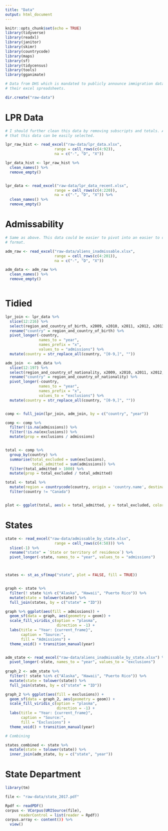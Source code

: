 ```yaml
---
title: "Data"
output: html_document
---
```


```r
knitr::opts_chunk$set(echo = TRUE)
library(tidyverse)
library(readxl)
library(janitor)
library(skimr)
library(countrycode)
library(maps)
library(sf)
library(tidycensus)
library(tools)
library(gganimate)

```

```r
# Data from DHS which is mandated to publicly announce immigration data. Taken from
# their excel spreadsheets. 

dir.create("raw-data")
```

# LPR Data

```r
# I should further clean this data by removing subscripts and totals. Also remember
# that this data can be easily selected.

lpr_raw_hist <- read_excel("raw-data/lpr_data.xlsx",
                      range = cell_rows(c(4:92)),
                      na = c("-", "D", "X"))

lpr_data_hist <- lpr_raw_hist %>% 
  clean_names() %>% 
  remove_empty()


lpr_data <- read_excel("raw-data/lpr_data_recent.xlsx",
                      range = cell_rows(c(4:220)),
                      na = c("-", "D", "X")) %>% 
  clean_names() %>% 
  remove_empty()

```

# Admissability

```r
# Same as above. This data could be easier to pivot into an easier to digest
# format. 

adm_raw <- read_excel("raw-data/aliens_inadmissable.xlsx",
                      range = cell_rows(c(4:201)),
                      na = c("-", "D", "X"))

adm_data <- adm_raw %>% 
  clean_names() %>% 
  remove_empty()



```

# Tidied

```r


lpr_join <- lpr_data %>% 
  slice(12:216) %>% 
  select(region_and_country_of_birth, x2009, x2010, x2011, x2012, x2013, x2014, x2015, x2016, x2017, x2018) %>% 
  rename("country" = region_and_country_of_birth) %>% 
  pivot_longer(-country, 
               names_to = "year",
               names_prefix = "x",
               values_to = "admissions") %>% 
  mutate(country = str_replace_all(country, "[0-9,]", ""))

adm_join  <- adm_data %>% 
  slice(12:197) %>% 
  select(region_and_country_of_nationality, x2009, x2010, x2011, x2012, x2013, x2014, x2015, x2016, x2017, x2018) %>% 
  rename("country" = region_and_country_of_nationality) %>% 
  pivot_longer(-country, 
               names_to = "year",
               names_prefix = "x",
               values_to = "exclusions") %>% 
  mutate(country = str_replace_all(country, "[0-9,]", ""))


comp <- full_join(lpr_join, adm_join, by = c("country", "year"))

comp <- comp %>% 
  filter(!is.na(admissions)) %>% 
  filter(!is.na(exclusions)) %>% 
  mutate(prop = exclusions / admissions)


total <- comp %>% 
  group_by(country) %>% 
  summarise(total_excluded = sum(exclusions), 
            total_admitted = sum(admissions)) %>% 
  filter(total_admitted > 1000) %>% 
  mutate(prop = total_excluded / total_admitted) 

total <- total %>% 
  mutate(region = countrycode(country, origin = 'country.name', destination = 'region')) %>% filter(!is.na(region)) %>% 
  filter(country != "Canada")


plot <- ggplot(total, aes(x = total_admitted, y = total_excluded, color = region)) + geom_point() + geom_smooth(method = "lm") + facet_wrap(~region, scales = "free")


```
# States

```r


state <- read_excel("raw-data/admissable_by_state.xlsx",
                      range = cell_rows(c(4:58))) %>% 
  slice(-1) %>% 
  rename("state" = `State or territory of residence`) %>% 
  pivot_longer(-state, names_to = "year", values_to = "admissions")



states <- st_as_sf(map("state", plot = FALSE, fill = TRUE))


graph <- state %>% 
  filter(! state %in% c("Alaska", "Hawaii", "Puerto Rico")) %>%
  mutate(state = tolower(state)) %>% 
  full_join(states, by = c("state" = "ID"))

graph %>% ggplot(aes(fill = admissions)) +
  geom_sf(data = graph, aes(geometry = geom)) +
  scale_fill_viridis_c(option = "plasma",
                       direction = -1) +
  labs(title = "Year: {current_frame}",
       caption = "Source:",
       fill = "Admissions") +
  theme_void() + transition_manual(year)


adm_state <- read_excel("raw-data/aliens_inadmissable_by_state.xlsx") %>% 
  pivot_longer(-state, names_to = "year", values_to = "exclusions")
                      
graph_2 <- adm_state %>% 
  filter(! state %in% c("Alaska", "Hawaii", "Puerto Rico")) %>%
  mutate(state = tolower(state)) %>% 
  full_join(states, by = c("state" = "ID"))

graph_2 %>% ggplot(aes(fill = exclusions)) +
  geom_sf(data = graph_2, aes(geometry = geom)) +
  scale_fill_viridis_c(option = "plasma",
                       direction = -1) +
  labs(title = "Year: {current_frame}",
       caption = "Source:",
       fill = "Exclusions") +
  theme_void() + transition_manual(year)

# Combining

states_combined <- state %>% 
  mutate(state = tolower(state)) %>% 
  inner_join(adm_state, by = c("state", "year"))

```

# State Department

```r


library(tm)

file <- "raw-data/state_2017.pdf"

Rpdf <- readPDF()
corpus <- VCorpus(URISource(file), 
      readerControl = list(reader = Rpdf))
corpus.array <- content()) %>% 
  view()

```

